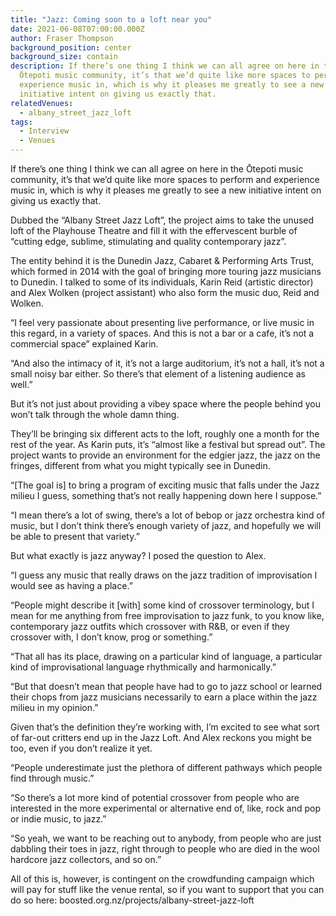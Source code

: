 ```yaml
---
title: "Jazz: Coming soon to a loft near you"
date: 2021-06-08T07:00:00.000Z
author: Fraser Thompson
background_position: center
background_size: contain
description: If there’s one thing I think we can all agree on here in the
  Ōtepoti music community, it’s that we’d quite like more spaces to perform and
  experience music in, which is why it pleases me greatly to see a new
  initiative intent on giving us exactly that.
relatedVenues:
  - albany_street_jazz_loft
tags:
  - Interview
  - Venues
---
```



If there’s one thing I think we can all agree on here in the Ōtepoti music community, it’s that we’d quite like more spaces to perform and experience music in, which is why it pleases me greatly to see a new initiative intent on giving us exactly that.

Dubbed the “Albany Street Jazz Loft”, the project aims to take the unused loft of the Playhouse Theatre and fill it with the effervescent burble of “cutting edge, sublime, stimulating and quality contemporary jazz”.

The entity behind it is the Dunedin Jazz, Cabaret & Performing Arts Trust, which formed in 2014 with the goal of bringing more touring jazz musicians to Dunedin. I talked to some of its individuals, Karin Reid (artistic director) and Alex Wolken (project assistant) who also form the music duo, Reid and Wolken.

“I feel very passionate about presenting live performance, or live music in this regard, in a variety of spaces. And this is not a bar or a cafe, it’s not a commercial space” explained Karin.

“And also the intimacy of it, it’s not a large auditorium, it’s not a hall, it’s not a small noisy bar either. So there’s that element of a listening audience as well.”

But it’s not just about providing a vibey space where the people behind you won’t talk through the whole damn thing.

They’ll be bringing six different acts to the loft, roughly one a month for the rest of the year. As Karin puts, it’s “almost like a festival but spread out”. The project wants to provide an environment for the edgier jazz, the jazz on the fringes, different from what you might typically see in Dunedin.

“[The goal is] to bring a program of exciting music that falls under the Jazz milieu I guess, something that’s not really happening down here I suppose.”

“I mean there’s a lot of swing, there’s a lot of bebop or jazz orchestra kind of music, but I don’t think there’s enough variety of jazz, and hopefully we will be able to present that variety.”

But what exactly is jazz anyway? I posed the question to Alex.

“I guess any music that really draws on the jazz tradition of improvisation I would see as having a place.”

“People might describe it [with] some kind of crossover terminology, but I mean for me anything from free improvisation to jazz funk, to you know like, contemporary jazz outfits which crossover with R&B, or even if they crossover with, I don’t know, prog or something.”

“That all has its place, drawing on a particular kind of language, a particular kind of improvisational language rhythmically and harmonically.”

“But that doesn’t mean that people have had to go to jazz school or learned their chops from jazz musicians necessarily to earn a place within the jazz milieu in my opinion.”

Given that’s the definition they’re working with, I’m excited to see what sort of far-out critters end up in the Jazz Loft. And Alex reckons you might be too, even if you don’t realize it yet.

“People underestimate just the plethora of different pathways which people find through music.”

“So there’s a lot more kind of potential crossover from people who are interested in the more experimental or alternative end of, like, rock and pop or indie music, to jazz.”

“So yeah, we want to be reaching out to anybody, from people who are just dabbling their toes in jazz, right through to people who are died in the wool hardcore jazz collectors, and so on.”

All of this is, however, is contingent on the crowdfunding campaign which will pay for stuff like the venue rental, so if you want to support that you can do so here: boosted.org.nz/projects/albany-street-jazz-loft

